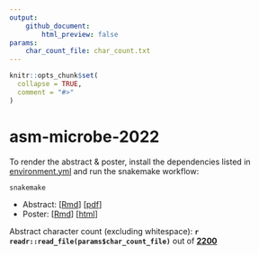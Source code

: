 ```yaml
---
output: 
    github_document:
        html_preview: false
params:
    char_count_file: char_count.txt
---
```


<!-- README.md is generated from README.Rmd. Please edit that file -->

```r
knitr::opts_chunk$set(
  collapse = TRUE,
  comment = "#>"
)
```

# asm-microbe-2022

<!-- badges: start -->
<!-- badges: end -->


To render the abstract & poster, install the dependencies listed in [environment.yml](environment.yml) and run the snakemake workflow:
```bash
snakemake
```

- Abstract: [[Rmd](abstract.Rmd)] [[pdf](https://sovacool.dev/asm-microbe-2020/abstract.pdf)]
- Poster: [[Rmd](poster.Rmd)] [[html](https://sovacool.dev/asm-microbe-2020/poster.html)]

Abstract character count (excluding whitespace): 
**`r readr::read_file(params$char_count_file)`** 
out of [**2200**](https://asm.org/Events/ASM-Microbe/Abstracts)
